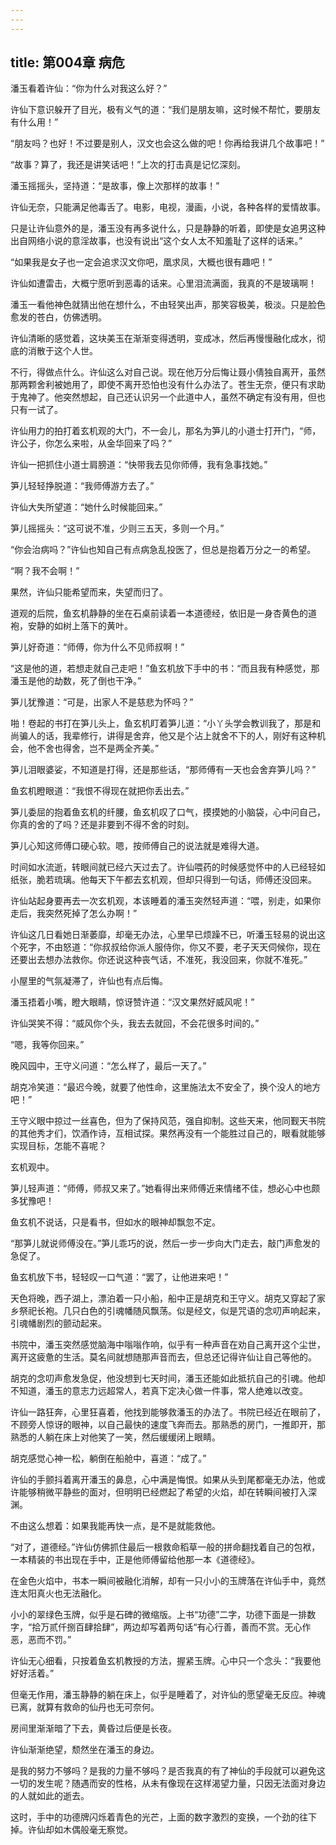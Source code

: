 ```yaml
---
---
---
```

title: 第004章 病危
---





潘玉看着许仙：“你为什么对我这么好？”

许仙下意识躲开了目光，极有义气的道：“我们是朋友嘛，这时候不帮忙，要朋友有什么用！”

“朋友吗？也好！不过要是别人，汉文也会这么做的吧！你再给我讲几个故事吧！”

“故事？算了，我还是讲笑话吧！”上次的打击真是记忆深刻。

潘玉摇摇头，坚持道：“是故事，像上次那样的故事！”

许仙无奈，只能满足他毒舌了。电影，电视，漫画，小说，各种各样的爱情故事。

只是让许仙意外的是，潘玉没有再多说什么，只是静静的听着，即使是女追男这种出自网络小说的意淫故事，也没有说出“这个女人太不知羞耻了这样的话来。”

“如果我是女子也一定会追求汉文你吧，凰求凤，大概也很有趣吧！”

许仙如遭雷击，大概宁愿听到恶毒的话来。心里泪流满面，我真的不是玻璃啊！

潘玉一看他神色就猜出他在想什么，不由轻笑出声，那笑容极美，极淡。只是脸色愈发的苍白，仿佛透明。

许仙清晰的感觉着，这块美玉在渐渐变得透明，变成冰，然后再慢慢融化成水，彻底的消散于这个人世。

不行，得做点什么。许仙这么对自己说。现在他万分后悔让聂小倩独自离开，虽然那两颗舍利被她用了，即使不离开恐怕也没有什么办法了。苍生无奈，便只有求助于鬼神了。他突然想起，自己还认识另一个此道中人，虽然不确定有没有用，但也只有一试了。

许仙用力的拍打着玄机观的大门，不一会儿，那名为笋儿的小道士打开门，“师，许公子，你怎么来啦，从金华回来了吗？”

许仙一把抓住小道士肩膀道：“快带我去见你师傅，我有急事找她。”

笋儿轻轻挣脱道：“我师傅游方去了。”

许仙大失所望道：“她什么时候能回来。”

笋儿摇摇头：“这可说不准，少则三五天，多则一个月。”

“你会治病吗？”许仙也知自己有点病急乱投医了，但总是抱着万分之一的希望。

“啊？我不会啊！”

果然，许仙只能希望而来，失望而归了。

道观的后院，鱼玄机静静的坐在石桌前读着一本道德经，依旧是一身杏黄色的道袍，安静的如树上落下的黄叶。

笋儿好奇道：“师傅，你为什么不见师叔啊！”

“这是他的道，若想走就自己走吧！”鱼玄机放下手中的书：“而且我有种感觉，那潘玉是他的劫数，死了倒也干净。”

笋儿犹豫道：“可是，出家人不是慈悲为怀吗？”

啪！卷起的书打在笋儿头上，鱼玄机盯着笋儿道：“小丫头学会教训我了，那是和尚骗人的话，我辈修行，讲得是舍弃，他又是个沾上就舍不下的人，刚好有这种机会，他不舍也得舍，岂不是两全齐美。”

笋儿泪眼婆娑，不知道是打得，还是那些话，“那师傅有一天也会舍弃笋儿吗？”

鱼玄机瞪眼道：“我恨不得现在就把你丢出去。”

笋儿委屈的抱着鱼玄机的纤腰，鱼玄机叹了口气，摸摸她的小脑袋，心中问自己，你真的舍的了吗？还是非要到不得不舍的时刻。

笋儿心知这师傅口硬心软。嗯，按师傅自己的说法就是难得大道。

时间如水流逝，转眼间就已经六天过去了。许仙喂药的时候感觉怀中的人已经轻如纸张，脆若琉璃。他每天下午都去玄机观，但却只得到一句话，师傅还没回来。

许仙站起身要再去一次玄机观，本该睡着的潘玉突然轻声道：“喂，别走，如果你走后，我突然死掉了怎么办啊！”

许仙这几日看她日渐萎靡，却毫无办法，心里早已烦躁不已，听潘玉轻易的说出这个死字，不由怒道：“你叔叔给你派人服侍你，你又不要，老子天天伺候你，现在还要出去想办法救你。你还说这种丧气话，不准死，我没回来，你就不准死。”

小屋里的气氛凝滞了，许仙也有点后悔。

潘玉捂着小嘴，瞪大眼睛，惊讶赞许道：“汉文果然好威风呢！”

许仙哭笑不得：“威风你个头，我去去就回，不会花很多时间的。”

“嗯，我等你回来。”

晚风园中，王守义问道：“怎么样了，最后一天了。”

胡克冷笑道：“最迟今晚，就要了他性命，这里施法太不安全了，换个没人的地方吧！”

王守义眼中掠过一丝喜色，但为了保持风范，强自抑制。这些天来，他同觐天书院的其他秀才们，饮酒作诗，互相试探。果然再没有一个能胜过自己的，眼看就能够实现目标，怎能不喜呢？

玄机观中。

笋儿轻声道：“师傅，师叔又来了。”她看得出来师傅近来情绪不佳，想必心中也颇多犹豫吧！

鱼玄机不说话，只是看书，但如水的眼神却飘忽不定。

“那笋儿就说师傅没在。”笋儿乖巧的说，然后一步一步向大门走去，敲门声愈发的急促了。

鱼玄机放下书，轻轻叹一口气道：“罢了，让他进来吧！”

天色将晚，西子湖上，漂泊着一只小船，船中正是胡克和王守义。胡克又穿起了家乡祭祀长袍。几只白色的引魂幡随风飘荡。似是经文，似是咒语的念叨声响起来，引魂幡剧烈的颤动起来。

书院中，潘玉突然感觉脑海中嗡嗡作响，似乎有一种声音在劝自己离开这个尘世，离开这疲惫的生活。莫名间就想随那声音而去，但总还记得许仙让自己等他的。

胡克的念叨声愈发急促，他没想到七天时间，潘玉还能如此抵抗自己的引魂。他却不知道，潘玉的意志力远超常人，若真下定决心做一件事，常人绝难以改变。

许仙一路狂奔，心里狂喜着，他找到能够救潘玉的办法了。书院已经近在眼前了，不顾旁人惊讶的眼神，以自己最快的速度飞奔而去。那熟悉的房门，一推即开，那熟悉的人躺在床上对他笑了一笑，然后缓缓闭上眼睛。

胡克感觉心神一松，躺倒在船舱中，喜道：“成了。”

许仙的手颤抖着离开潘玉的鼻息，心中满是悔恨。如果从头到尾都毫无办法，他或许能够稍微平静些的面对，但明明已经燃起了希望的火焰，却在转瞬间被打入深渊。

不由这么想着：如果我能再快一点，是不是就能救他。

“对了，道德经。”许仙仿佛抓住最后一根救命稻草一般的拼命翻找着自己的包袱，一本精装的书出现在手中，正是他师傅留给他那一本《道德经》。

在金色火焰中，书本一瞬间被融化消解，却有一只小小的玉牌落在许仙手中，竟然连太阳真火也无法融化。

小小的翠绿色玉牌，似乎是石碑的微缩版。上书“功德”二字，功德下面是一排数字，“拾万贰仟捌百肆拾肆”，两边却写着两句话“有心行善，善而不赏。无心作恶，恶而不罚。”

许仙无心细看，只按着鱼玄机教授的方法，握紧玉牌。心中只一个念头：“我要他好好活着。”

但毫无作用，潘玉静静的躺在床上，似乎是睡着了，对许仙的愿望毫无反应。神魂已离，就算有救命的仙丹也无可奈何。

房间里渐渐暗了下去，黄昏过后便是长夜。

许仙渐渐绝望，颓然坐在潘玉的身边。

是我的努力不够吗？是我的力量不够吗？是否我真的有了神仙的手段就可以避免这一切的发生呢？随遇而安的性格，从未有像现在这样渴望力量，只因无法面对身边的人就如此的逝去。

这时，手中的功德牌闪烁着青色的光芒，上面的数字激烈的变换，一个劲的往下掉。许仙却如木偶般毫无察觉。